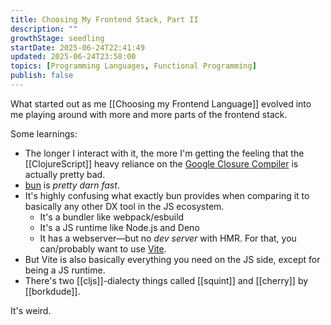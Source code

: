```yaml
---
title: Choosing My Frontend Stack, Part II
description: ""
growthStage: seedling
startDate: 2025-06-24T22:41:49
updated: 2025-06-24T23:58:00
topics: [Programming Languages, Functional Programming]
publish: false
---
```


What started out as me [[Choosing my Frontend Language]] evolved into me playing around with more and more parts of the frontend stack.

Some learnings:

- The longer I interact with it, the more I'm getting the feeling that the [[ClojureScript]] heavy reliance on the [Google Closure Compiler](https://developers.google.com/closure) is actually pretty bad.
- [bun](https://bun.sh) is _pretty darn fast_.
- It's highly confusing what exactly bun provides when comparing it to basically any other DX tool in the JS ecosystem.
  - It's a bundler like webpack/esbuild
  - It's a JS runtime like Node.js and Deno
  - It has a webserver—but no _dev server_ with HMR. For that, you can/probably want to use [Vite](https://vite.dev/).
- But Vite is also basically everything you need on the JS side, except for being a JS runtime.
- There's two [[cljs]]-dialecty things called [[squint]] and [[cherry]] by [[borkdude]].

It's weird.
